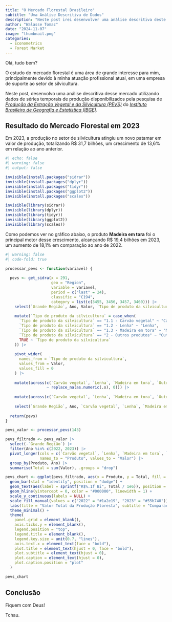 ```yaml
---
title: "O Mercado Florestal Brasileiro"
subtitle: "Uma Análise Descritiva de Dados"
description: "Neste post irei desenvolver uma análise descritiva deste mercado utilizando os dados de séries temporais de produção disponibilizados pela pesquisa de _Produção da Extração Vegetal e da Silvicultura (PEVS)_ do _Instituto Brasileiro de Geografia e Estatística (IBGE)_."
author: "Walasse Tomaz"
date: "2024-11-07"
image: "thumbnail.png"
categories:
  - Econometrics
  - Forest Market
---
```


Olá, tudo bem?

O estudo do mercado florestal é uma área de grande interesse para mim, principalmente devido à minha atuação profissional atual, em uma empresa de suporte ao setor de silvicultura.

Neste post, desenvolvo uma análise descritiva desse mercado utilizando dados de séries temporais de produção disponibilizados pela pesquisa de [_Produção da Extração Vegetal e da Silvicultura (PEVS)_](https://www.ibge.gov.br/estatisticas/economicas/agricultura-e-pecuaria/9105-producao-da-extracao-vegetal-e-da-silvicultura.html) do [_Instituto Brasileiro de Geografia e Estatística (IBGE)_](https://www.ibge.gov.br/).

## **Resultado do Mercado Florestal em 2023**

Em 2023, a produção no setor de silvicultura atingiu um novo patamar em valor de produção, totalizando R$ 31,7 bilhões, um crescimento de 13,6% em relação ao ano anterior.

```r
#| echo: false
#| warning: false
#| output: false

invisible(install.packages("sidrar"))
invisible(install.packages("dplyr"))
invisible(install.packages("tidyr"))
invisible(install.packages("ggplot2"))
invisible(install.packages("scales"))

invisible(library(sidrar))
invisible(library(dplyr))
invisible(library(tidyr))
invisible(library(ggplot2))
invisible(library(scales))
```


Como podemos ver no gráfico abaixo, o produto **Madeira em tora** foi o principal motor desse crescimento, alcançando R$ 19,4 bilhões em 2023, um aumento de 18,1% em comparação ao ano de 2022.

```r
#| warning: false
#| code-fold: true

processar_pevs <- function(variavel) {
  
  pevs <- get_sidra(x = 291,
                    geo = "Region",
                    variable = variavel,
                    period = c("last" = 24),
                    classific = "C194",
                    category = list(c(3455, 3456, 3457, 3460))) |>
    select(`Grande Região`, Ano, Valor, `Tipo de produto da silvicultura`) |>
    
    mutate(`Tipo de produto da silvicultura` = case_when(
      `Tipo de produto da silvicultura` == "1.1 - Carvão vegetal" ~ "Carvão vegetal",
      `Tipo de produto da silvicultura` == "1.2 - Lenha" ~ "Lenha",
      `Tipo de produto da silvicultura` == "1.3 - Madeira em tora" ~ "Madeira em tora",
      `Tipo de produto da silvicultura` == "2 - Outros produtos" ~ "Outros produtos",
      TRUE ~ `Tipo de produto da silvicultura`
    )) |>
    
    pivot_wider(
      names_from = `Tipo de produto da silvicultura`,
      values_from = Valor,
      values_fill = 0
    ) |>
    
    mutate(across(c(`Carvão vegetal`, `Lenha`, `Madeira em tora`, `Outros produtos`), 
                  ~ replace_na(as.numeric(.x), 0))) |>
    
    mutate(across(c(`Carvão vegetal`, `Lenha`, `Madeira em tora`, `Outros produtos`), as.numeric)) |>
    
    select(`Grande Região`, Ano, `Carvão vegetal`, `Lenha`, `Madeira em tora`, `Outros produtos`)
  
  return(pevs)
}

pevs_valor <- processar_pevs(143)

pevs_filtrado <- pevs_valor |>
  select(-`Grande Região`) |>
  filter(Ano %in% c(2022, 2023)) |>
  pivot_longer(cols = c(`Carvão vegetal`, `Lenha`, `Madeira em tora`, `Outros produtos`), 
               names_to = "Produto", values_to = "Valor") |>
  group_by(Produto, Ano) |>
  summarise(Total = sum(Valor), .groups = "drop")

pevs_chart <- ggplot(pevs_filtrado, aes(x = Produto, y = Total, fill = as.factor(Ano))) +
  geom_bar(stat = "identity", position = "dodge") +
  geom_text(aes(label = sprintf("R$%.1f Bi", Total / 1e6)), position = position_dodge(width = 0.8), vjust = -0.7, size = 3) +
  geom_hline(yintercept = 0, color = "#000000", linewidth = 1) +
  scale_y_continuous(labels = NULL) +
  scale_fill_manual(values = c("2022" = "#1a2e19", "2023" = "#55b748")) +
  labs(title = "Valor Total da Produção Floresta", subtitle = "Comparação entre 2022 e 2023, R$ Bilhões", x = NULL, y = NULL) +
  theme_minimal() +
  theme(
    panel.grid = element_blank(),
    axis.ticks.y = element_blank(),
    legend.position = "top",
    legend.title = element_blank(),
    legend.key.size = unit(0.7, "lines"),
    axis.text.x = element_text(face = "bold"),
    plot.title = element_text(hjust = 0, face = "bold"),
    plot.subtitle = element_text(hjust = 0),
    plot.caption = element_text(hjust = 0),
    plot.caption.position = "plot"
  )

pevs_chart

```

## **Conclusão**

Fiquem com Deus! 

Tchau.